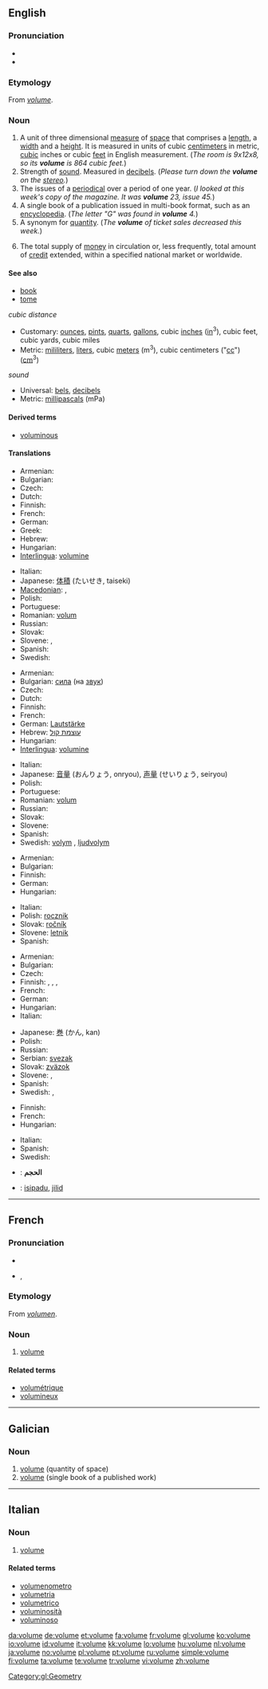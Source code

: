 {{wikipedia|dab=volume (disambiguation)|volume}}
==English==

===Pronunciation===
* {{IPA|/vɒljuːm/}}
* {{audio|en-us-volume.ogg|Audio (US)}}

===Etymology===
From {{etyl|fro}} ''[[#French|volume]]''.

===Noun===
{{wikipedia}}
{{en-noun}}

# A unit of three dimensional [[measure]] of [[space]] that comprises a [[length]], a [[width]] and a [[height]].  It is measured in units of cubic [[centimeter]]s in metric, [[cubic]] inches or cubic [[feet]] in English measurement.  (''The room is 9x12x8, so its '''volume''' is 864 cubic feet.'')
# Strength of [[sound]].  Measured in [[decibel]]s.  (''Please turn down the '''volume''' on the [[stereo]].'')
# The issues of a [[periodical]] over a period of one year.  (''I looked at this week's copy of the magazine.  It was '''volume''' 23, issue 45.'')
# A single book of a publication issued in multi-book format, such as an [[encyclopedia]].  (''The letter "G" was found in '''volume''' 4.'')
# A synonym for [[quantity]]. (''The '''volume''' of ticket sales decreased this week.'')
# {{economics}} The total supply of [[money]] in circulation or, less frequently, total amount of [[credit]] extended, within a specified national market or worldwide.

====See also====
* [[book]]
* [[tome]]
; ''cubic distance''
* Customary: [[ounce]]s, [[pint]]s, [[quart]]s, [[gallon]]s, cubic [[inch]]es ([[in]]<sup>3</sup>), cubic feet, cubic yards, cubic miles
* Metric: [[mililiter]]s, [[liter]]s, cubic [[meter]]s (m<sup>3</sup>), cubic centimeters ("[[cc]]") ([[cm]]<sup>3</sup>)
; ''sound''
* Universal: [[bel]]s, [[decibel]]s
* Metric: [[millipascal]]s (mPa)

====Derived terms====
* [[voluminous]]

====Translations====
{{trans-top|unit of three dimensional measure that consists of a length, a width and a height}}
* Armenian: {{t-|hy|ծավալ|tr=çaval|sc=Armn|xs=Armenian}}
* Bulgarian: {{t+|bg|обем|m|sc=Cyrl}}
* Czech: {{t-|cs|objem|m}}
* Dutch: {{t+|nl|volume|n}}
* Finnish: {{t-|fi|tilavuus}}
* French: {{t+|fr|volume|m}}
* German: {{t+|de|Volumen|n}}
* Greek: {{t+|el|όγκος|m|sc=Grek}}
* Hebrew: {{t+|he|נפח|m|sc=Hebr}}
* Hungarian: {{t+|hu|térfogat}}
* [[Interlingua]]: [[volumine]]
{{trans-mid}}
* Italian: {{t+|it|volume|m}}
* Japanese: [[体積]] (たいせき, taiseki)
* [[Macedonian]]: {{t|mk|волумен|m|tr=vólumen|sc=Cyrl}},  {{t|mk|зафатнина|f|tr=zafátnina|sc=Cyrl}}
* Polish: {{t+|pl|objętość|f}}
* Portuguese: {{t+|pt|volume|m}}
* Romanian: [[volum]] {{n}}
* Russian: {{t|ru|объём|m|tr=objóm|sc=Cyrl}}
* Slovak: {{t-|sk|objem|m}}
* Slovene: {{t+|sl|prostornina|f}}, {{t-|sl|volumen|m}}
* Spanish: {{t+|es|volumen|m}}
* Swedish: {{t+|sv|volym|c}}
{{trans-bottom}}

{{trans-top|strength of sound}}
* Armenian: {{t-|hy|բարձրություն|tr=barjrut’yun|sc=Armn|xs=Armenian}}
* Bulgarian: [[сила]] (на [[звук]]) {{f}}
* Czech: {{t-|cs|hlasitost|f}}
* Dutch: {{t+|nl|volume|n}}
* Finnish: {{t-|fi|äänenvoimakkuus}}
* French: {{t+|fr|volume|m}}
* German: [[Lautstärke]] {{f}}
* Hebrew: [[עוצמת קול]] {{f}}
* Hungarian: {{t+|hu|hangerő}}
* [[Interlingua]]: [[volumine]]
{{trans-mid}}
* Italian: {{t+|it|volume|m}}
* Japanese: [[音量]] (おんりょう, onryou), [[声量]] (せいりょう, seiryou)
* Polish: {{t-|pl|głośność|f}}
* Portuguese: {{t+|pt|volume|m}}
* Romanian: [[volum]] {{n}}
* Russian: {{t|ru|громкость|f|tr=grómkost'|sc=Cyrl}}
* Slovak: {{t-|sk|sila|f}}
* Slovene: {{t-|sl|glasnost|f}}
* Spanish: {{t+|es|volumen|m}}
* Swedish: [[volym]] {{c}}, [[ljudvolym]] {{c}}
{{trans-bottom}}

{{trans-top|issues of a periodical over a period of one year}}
* Armenian: {{t-|hy|հատոր|tr=hator|sc=Armn|xs=Armenian}}
* Bulgarian: {{t-|bg|година|f|sc=Cyrl}}
* Finnish: {{t+|fi|vuosikerta}}
* German: {{t+|de|Jahrgang|m}}
* Hungarian: {{t-|hu|évfolyam}}
{{trans-mid}}
* Italian: {{t+|it|volume|m}}
* Polish: [[rocznik]] {{m}}
* Slovak: [[ročník#Slovak|ročník]] {{m}}
* Slovene: [[letnik]] {{m}}
* Spanish: {{t+|es|volumen|m}}
{{trans-bottom}}

{{trans-top|single book of a publication issued in multi-book format, such as an encyclopedia}}
* Armenian: {{t-|hy|հատոր|tr=hator|sc=Armn|xs=Armenian}}
* Bulgarian: {{t+|bg|том|m|sc=Cyrl}}
* Czech: {{t-|cs|svazek|m}}
* Finnish: {{t+|fi|kirja}}, {{t-|fi|nide}}, {{t-|fi|volyymi}}, {{t+|fi|osa}}
* French: {{t+|fr|volume|m}}
* German: {{t+|de|Band|m}}
* Hungarian: {{t+|hu|kötet}}
* Italian: {{t+|it|volume|m}}
{{trans-mid}}
* Japanese: [[巻]] (かん, kan)
* Polish: {{t+|pl|tom|m}}
* Russian: {{t|ru|том|m|tr=tom|sc=Cyrl}}
* Serbian: [[svezak]] {{m}}
* Slovak: [[zväzok#Slovak|zväzok]] {{m}}
* Slovene: {{t+|sl|zvezek|m}}, {{t+|sl|knjiga|f}}
* Spanish: {{t+|es|volumen|m}}
* Swedish: {{t+|sv|volym|c}}, {{t+|sv|band|n}}
{{trans-bottom}}

{{trans-top|synonym for quantity}}
* Finnish: {{t+|fi|määrä}}
* French: {{t+|fr|volume|m}}
* Hungarian: {{t+|hu|volumen}}
{{trans-mid}}
* Italian: {{t+|it|volume|m}}
* Spanish: {{t+|es|volumen|m}}
* Swedish: {{t+|sv|volym|c}}
{{trans-bottom}}

{{checktrans-top}}
* {{ttbc|Arabic}}: '''الحجم'''
{{trans-mid}}
* {{ttbc|Malay}}: [[isipadu]], [[jilid]]
{{trans-bottom}}

----

==French==

===Pronunciation===
* {{audio|Fr-volume.ogg|audio}}
* {{IPA|/vɔ.lym/|lang=fr}}, {{SAMPA|/vO.lym/}}

===Etymology===
From {{etyl|la}} ''[[volumen]]''.

===Noun===
{{fr-noun|m}}

# [[#Noun|volume]]

====Related terms====
* [[volumétrique]]
* [[volumineux]]

----

==Galician==

===Noun===
{{gl-noun|m}}

# [[#English|volume]] (quantity of space)
# [[#English|volume]] (single book of a published work)

[[Category:gl:Geometry]]

----

==Italian==

===Noun===
{{it-noun|volum|m|e|i}}

# [[volume#English|volume]]

====Related terms====
* [[volumenometro]]
* [[volumetria]]
* [[volumetrico]]
* [[voluminosità]]
* [[voluminoso]]

[[da:volume]]
[[de:volume]]
[[et:volume]]
[[fa:volume]]
[[fr:volume]]
[[gl:volume]]
[[ko:volume]]
[[io:volume]]
[[id:volume]]
[[it:volume]]
[[kk:volume]]
[[lo:volume]]
[[hu:volume]]
[[nl:volume]]
[[ja:volume]]
[[no:volume]]
[[pl:volume]]
[[pt:volume]]
[[ru:volume]]
[[simple:volume]]
[[fi:volume]]
[[ta:volume]]
[[te:volume]]
[[tr:volume]]
[[vi:volume]]
[[zh:volume]]
